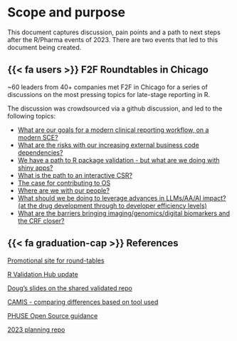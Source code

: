 # Scope and purpose {.unnumbered}

This document captures discussion, pain points and a path to next steps 
after the R/Pharma events of 2023. There are two events that led to 
this document being created.

::: {.callout-note icon=false}

## {{< fa users >}} F2F Roundtables in Chicago

~60 leaders from 40+ companies met F2F in Chicago for a series of
discussions on the most pressing topics for late-stage reporting in R. 

The discussion was crowdsourced via a github discussion, and led to the 
following topics:

- [What are our goals for a modern clinical reporting workflow, on a modern SCE?](/modern-sce.html)
- [What are the risks with our increasing external business code dependencies?](/os-depends.html)
- [We have a path to R package validation - but what are we doing with shiny apps?](/validate-shiny.html)
- [What is the path to an interactive CSR?](/shiny-csr.html)
- [The case for contributing to OS](/case-os.html)
- [Where are we with our people?](/change-management.html)
- [What should we be doing to leverage advances in LLMs/AA/AI impact? (at the drug development through to developer efficiency levels)](/llms.html)
- [What are the barriers bringing imaging/genomics/digital biomarkers and the CRF closer?](/multi-modal.html)

:::

::: {.callout-note icon=false}

## {{< fa graduation-cap >}} References

[Promotional site for round-tables](https://rinpharma.github.io/positconf-roundtables-2023/)

[R Validation Hub update](https://pharmar.github.io/events-rpharma2023/)

[Doug's slides on the shared validated repo](https://pharmar.github.io/events-positconf2023/#/title-slide)

[CAMIS - comparing differences based on tool used](https://psiaims.github.io/CAMIS/)

[PHUSE Open Source guidance](https://phuse-org.github.io/E2E-OS-Guidance/)

[2023 planning repo](https://rinpharma.github.io/positconf-roundtables-2023/)


:::
